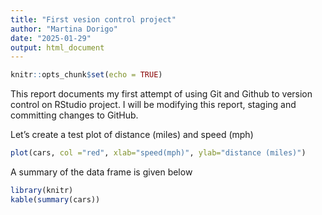 ```yaml
---
title: "First vesion control project"
author: "Martina Dorigo"
date: "2025-01-29"
output: html_document
---
```


```r
knitr::opts_chunk$set(echo = TRUE)
```

This report documents my first attempt of using Git and Github to version control on RStudio project. I will be modifying this report, staging and committing changes to GitHub. 

Let's create a test plot of distance (miles) and speed (mph)

```r
plot(cars, col ="red", xlab="speed(mph)", ylab="distance (miles)")
```

A summary of the data frame is given below

```r
library(knitr)
kable(summary(cars))

```

